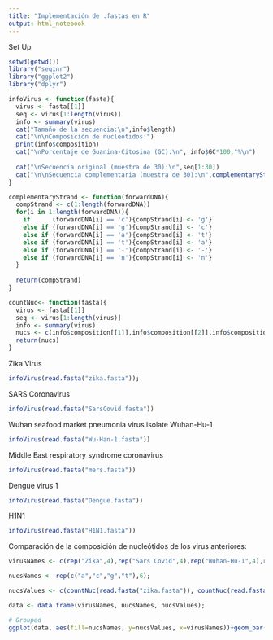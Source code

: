 ```yaml
---
title: "Implementación de .fastas en R"
output: html_notebook
---
```


Set Up
```r
setwd(getwd())
library("seqinr")
library("ggplot2")
library("dplyr")

infoVirus <- function(fasta){
  virus <- fasta[[1]]
  seq <- virus[1:length(virus)]
  info <- summary(virus)
  cat("Tamaño de la secuencia:\n",info$length)
  cat("\n\nComposición de nucleótidos:")
  print(info$composition)
  cat("\nPorcentaje de Guanina-Citosina (GC):\n", info$GC*100,"%\n")
  
  cat("\nSecuencia original (muestra de 30):\n",seq[1:30])
  cat("\n\nSecuencia complementaria (muestra de 30):\n",complementaryStrand(seq)[1:30]) 
}

complementaryStrand <- function(forwardDNA){
  compStrand <- c(1:length(forwardDNA))
  for(i in 1:length(forwardDNA)){
    if      (forwardDNA[i] == 'c'){compStrand[i] <- 'g'}
    else if (forwardDNA[i] == 'g'){compStrand[i] <- 'c'}
    else if (forwardDNA[i] == 'a'){compStrand[i] <- 't'}
    else if (forwardDNA[i] == 't'){compStrand[i] <- 'a'}
    else if (forwardDNA[i] == '-'){compStrand[i] <- '-'}
    else if (forwardDNA[i] == 'n'){compStrand[i] <- 'n'}
  }
  
  return(compStrand)
}

countNuc<- function(fasta){
  virus <- fasta[[1]]
  seq <- virus[1:length(virus)]
  info <- summary(virus)
  nucs <- c(info$composition[[1]],info$composition[[2]],info$composition[[3]],info$composition[[4]])
  return(nucs)
}
```

Zika Virus
```r
infoVirus(read.fasta("zika.fasta"));
```


SARS Coronavirus
```r
infoVirus(read.fasta("SarsCovid.fasta"))
```


Wuhan seafood market pneumonia virus isolate Wuhan-Hu-1
```r
infoVirus(read.fasta("Wu-Han-1.fasta"))
```


Middle East respiratory syndrome coronavirus
```r
infoVirus(read.fasta("mers.fasta"))
```


Dengue virus 1
```r
infoVirus(read.fasta("Dengue.fasta"))
```


H1N1
```r
infoVirus(read.fasta("H1N1.fasta"))
```


Comparación de la composición de nucleótidos de los virus anteriores:
```r
virusNames <- c(rep("Zika",4),rep("Sars Covid",4),rep("Wuhan-Hu-1",4),rep("MERS",4),rep("Dengue",4),rep("H1N1",4));

nucsNames <- rep(c("a","c","g","t"),6);

nucsValues <- c(countNuc(read.fasta("zika.fasta")), countNuc(read.fasta("SarsCovid.fasta")),countNuc(read.fasta("Wu-Han-1.fasta")),countNuc(read.fasta("mers.fasta")),countNuc(read.fasta("Dengue.fasta")),countNuc(read.fasta("H1N1.fasta")));

data <- data.frame(virusNames, nucsNames, nucsValues);

# Grouped
ggplot(data, aes(fill=nucsNames, y=nucsValues, x=virusNames))+geom_bar(position="dodge", stat="identity")
```